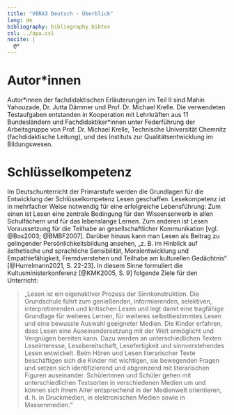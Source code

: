 ```yaml
---
title: "VERA3 Deutsch - Überblick"
lang: de
bibliography: bibliography.bibtex
csl: ../apa.csl
nocite: |
  @*
---
```


# Autor*innen

Autor\*innen der fachdidaktischen Erläuterungen im Teil II sind Mahin Yahouzade, Dr. Jutta Dämmer und Prof. Dr. Michael Krelle. Die verwendeten Testaufgaben entstanden in Kooperation mit Lehrkräften aus 11 Bundesländern und Fachdidaktiker\*innen unter Federführung der Arbeitsgruppe von Prof. Dr. Michael Krelle, Technische Universität Chemnitz (fachdidaktische Leitung), und des Instituts zur Qualitätsentwicklung im Bildungswesen.

# Schlüsselkompetenz

Im Deutschunterricht der Primarstufe werden die Grundlagen für die Entwicklung der Schlüsselkompetenz Lesen geschaffen. Lesekompetenz ist in mehrfacher Weise notwendig für eine erfolgreiche Lebensführung: Zum einen ist Lesen eine zentrale Bedingung für den Wissenserwerb in allen Schulfächern und für das lebenslange Lernen. Zum anderen ist Lesen Voraussetzung für die Teilhabe an gesellschaftlicher Kommunikation [vgl.  @Bos2003; @BMBF2007]. Darüber hinaus kann man Lesen als Beitrag zu gelingender Persönlichkeitsbildung ansehen, „z. B. im Hinblick auf ästhetische und sprachliche Sensibilität, Moralentwicklung und Empathiefähigkeit, Fremdverstehen und Teilhabe am kulturellen Gedächtnis“ [@Hurrelmann2021, S. 22-23]. In diesem Sinne formuliert die Kultusministerkonferenz [@KMK2005, S. 9] folgende Ziele für den Unterricht:

> „Lesen ist ein eigenaktiver Prozess der Sinnkonstruktion. Die Grundschule führt zum genießenden, informierenden, selektiven, interpretierenden und kritischen Lesen und legt damit eine tragfähige Grundlage für weiteres Lernen, für weiteres selbstbestimmtes Lesen und eine bewusste Auswahl geeigneter Medien. Die Kinder erfahren, dass Lesen eine Auseinandersetzung mit der Welt ermöglicht und Vergnügen bereiten kann. Dazu werden an unterschiedlichen Texten Leseinteresse, Lesebereitschaft, Lesefertigkeit und sinnverstehendes Lesen entwickelt. Beim Hören und Lesen literarischer Texte beschäftigen sich die Kinder mit wichtigen, sie bewegenden Fragen und setzen sich identifizierend und abgrenzend mit literarischen Figuren auseinander. Schülerinnen und Schüler gehen mit unterschiedlichen Textsorten in verschiedenen Medien um und können sich ihrem Alter entsprechend in der Medienwelt orientieren, d. h. in Druckmedien, in elektronischen Medien sowie in Massenmedien.“